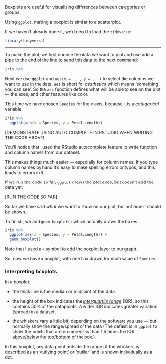 Boxplots are useful for visualising differences between categories or groups.

Using `ggplot`, making a boxplot is similar to a scatterplot.

If we haven't already done it, we'd need to load the `tidyverse`:

```r
library(tidyverse)
```


------------------------

To make the plot, we first choose the data we want to plot and use add a pipe to the end of the
line to send this data to the next command:

```r
iris %>%
```


Next we use `ggplot` and `aes(x = ..., y = ...)` to select the columns we want to use in the data.
`aes` is short for *aesthetics* which means 'something you can see'. So the `aes` function
defines what will be able to see on the plot — the axes, and other features like color.

This time we have chosen `Species` for the x axis, because it is a *categorical* variable

```r
iris %>%
  ggplot(aes(x = Species, y = Petal.Length))
```


[DEMONSTRATE USING AUTO COMPLETE IN RSTUDIO WHEN WRITING THE CODE ABOVE]

You'll notice that I used the RStudio autocomplete feature to write function and column names
from our dataset.

This makes things much easier — especially for column names. If you type column names by
hand it's easy to make spelling errors or typos, and this leads to errors in R.

If we run the code so far, `ggplot` draws the plot axes, but doesn't add the data yet:

[RUN THE CODE SO FAR]

So far we have said *what* we want to show on our plot, but not *how* it should be shown.

To finish, we add `geom_boxplot()` which actually draws the boxes:

```r
iris %>%
  ggplot(aes(x = Species, y = Petal.Length)) +
  geom_boxplot()
```

Note that I used a `+` symbol to add the boxplot layer to our graph.

So, now we have a boxplot, with one box drawn for each value of `Species`.



### Interpreting boxplots

In a boxplot:

- the thick line is the median or midpoint of the data

- the height of the box indicates the [*interquartile range*](https://www.bbc.co.uk/bitesize/guides/zx7rk7h/revision/2) (IQR), so this contains 50% of the datapoints. A wider IQR indicates greater variation (spread) in a dataset.

- the whiskers vary a little bit, depending on the software you use — but normally show the range/spread of the data
(The default is in `ggplot` to show the points that are no more/less than 1.5 times the IQR above/below the top/bottom of the box.)

In this boxplot, any data point outside the range of the whiskers is described as an 'outlying point' or 'outlier' and is shown individually as a dot.
